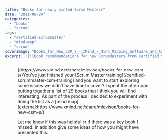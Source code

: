 ```yaml
---
title: "Books for newly minted Scrum Masters"
date: "2011-08-24"
categories: 
  - "books"
  - "scrum"
tags: 
  - "certified-scrummaster"
  - "mind-map"
  - "scrum"
coverImage: "Books_for_New_CSM_s_-_XMind_-_Mind_Mapping_Software_and_Calendar-scaled.jpg"
excerpt: '[![Book recommendations for new ScrumMasters from Certified Scrum Trainer Mark'
---
```




<Figure
  src={BooksForNewCSMSXMindMindMappingSoftwareAndCalendar1024x737}
  alt="Book recommendations for new ScrumMasters from Certified Scrum Trainer Mark Levison"
  caption="Book recommendations for new ScrumMasters from Certified Scrum Trainer Mark Levison"
/>
](https://www.xmind.net/share/mlevison/books-for-new-csm-s/)You’ve just finished your [Scrum Master training](/certified-scrummaster-csm-training) and you want to start exploring some issues we didn’t have time to cover? I spent the afternoon putting together a list of 29 books that I think you will find interesting. As part of the process I decided to experiment with doing the list as a [mind map](external:https://www.xmind.net/share/mlevison/books-for-new-csm-s/).

Let me know if this was helpful or if there was a key book I missed. In addition give some ideas of how you might have presented this.
